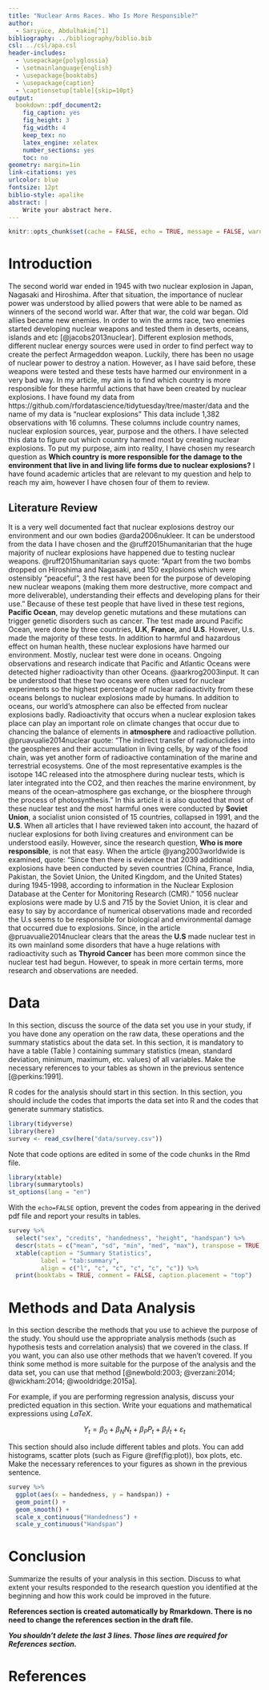 ```yaml
---
title: "Nuclear Arms Races. Who Is More Responsible?"
author: 
  - Sarıyüce, Abdulhakim[^1]
bibliography: ../bibliography/biblio.bib
csl: ../csl/apa.csl
header-includes:
  - \usepackage{polyglossia}
  - \setmainlanguage{english}
  - \usepackage{booktabs}
  - \usepackage{caption} 
  - \captionsetup[table]{skip=10pt}
output:
  bookdown::pdf_document2:
    fig_caption: yes
    fig_height: 3
    fig_width: 4
    keep_tex: no
    latex_engine: xelatex
    number_sections: yes
    toc: no
geometry: margin=1in
link-citations: yes
urlcolor: blue
fontsize: 12pt
biblio-style: apalike
abstract: |
    Write your abstract here.
---
```

```r
knitr::opts_chunk$set(cache = FALSE, echo = TRUE, message = FALSE, warning = FALSE)
```

<!-- ======================================================================= -->
<!-- ============================== FOOTNOTES ============================== -->
<!-- ======================================================================= -->
[^1]: 20080399, [Github Repo](https://github.com/abdulhkmsrc/Final-work)


\colorbox{WildStrawberry}{Read the README.md file in the project folder for more information.}

# Introduction
The second world war ended in 1945 with two nuclear explosion in Japan, Nagasaki and Hiroshima. After that situation, the importance of nuclear power was understood by allied powers that were able to be named as winners of the second world war. After that war, the cold war began. Old allies became new enemies. In order to win the arms race, two enemies started developing nuclear weapons and tested them in deserts, oceans, islands and etc [@jacobs2013nuclear]. Different explosion methods, different nuclear energy sources were used in order to find perfect way to create the perfect Armageddon weapon. Luckily, there has been no usage of nuclear power to destroy a nation. However, as I have said before, these weapons were tested and these tests have harmed our environment in a very bad way. In my article, my aim is to find which country is more responsible for these harmful actions that have been created by nuclear explosions. I have found my data from https://github.com/rfordatascience/tidytuesday/tree/master/data and the name of my data is "nuclear explosions" This data include 1,382 observations with 16 columns. These columns include country names, nuclear explosion sources, year, purpose and the others. I have selected this data to figure out which country harmed most by creating nuclear explosions. 
To put my purpose, aim into reality, I have chosen my research question as **Which country is more responsible for the damage to the environment that live in and living life forms due to nuclear explosions?** I have found academic articles that are relevant to my question and help to reach my aim, however I have chosen four of them to review.      

## Literature Review
It is a very well documented fact that nuclear explosions destroy our environment and our own bodies @arda2006nukleer. It can be understood from the data I have chosen and the @ruff2015humanitarian that the huge majority of nuclear explosions have happened due to testing nuclear weapons. @ruff2015humanitarian says quote: "Apart from the two bombs dropped on Hiroshima and Nagasaki, and 150 explosions which were ostensibly “peaceful”,
3 the rest have been for the purpose of developing new nuclear weapons (making them more destructive, more compact and more deliverable), understanding their effects and developing plans for their use." Because of these test people that have lived in these test regions, **Pacific Ocean**, may develop genetic mutations and these mutations can trigger genetic disorders such as cancer. The test made around Pacific Ocean, were done by three countries, **U.K**, **France**, and **U.S**. However, U.s. made the majority of these tests. In addition to harmful and hazardous effect on human health, these nuclear explosions have harmed our environment. Mostly, nuclear test were done in oceans. Ongoing observations and research indicate that Pacific and Atlantic Oceans were detected higher radioactivity than other Oceans. @aarkrog2003input. It can be understood that these two oceans were often used for nuclear experiments so the highest percentage of nuclear radioactivity from these oceans belongs to nuclear explosions made by humans. In addition to oceans, our world's atmosphere can also be effected from nuclear explosions badly. Radioactivity that occurs when a nuclear explosion takes place can play an important role on climate changes that occur due to chancing the balance of elements in **atmosphere** and radioactive pollution. @pruavualie2014nuclear quote: "The indirect transfer of radionuclides into the geospheres and their accumulation in living cells, by way of the food chain, was yet another form of radioactive contamination of the marine and terrestrial ecosystems. One of the most representative examples is the isotope 14C released into the atmosphere during nuclear tests, which is
later integrated into the CO2, and then reaches the marine environment, by means of the ocean–atmosphere gas exchange, or the biosphere through the process of photosynthesis." In this article it is also quoted that most of these nuclear test and the most harmful ones were conducted by **Soviet Union**, a socialist union consisted of 15 countries, collapsed in 1991, and the **U.S**. When all articles that I have reviewed taken into account, the hazard of nuclear explosions for both living creatures and environment can be understood easily. However, since the research question, **Who is more responsible**, is not that easy. When the article @yang2003worldwide is examined, quote: "Since then there is evidence that 2039
additional explosions have been conducted by seven countries (China, France, India, Pakistan, the Soviet Union, the United Kingdom, and the United States) during 1945-1998, according to information in the Nuclear Explosion Database at the Center for Monitoring Research (CMR)." 1056 nuclear explosions were made by U.S and 715 by the Soviet Union, it is clear and easy to say by accordance of numerical observations made and recorded the U.s seems to be responsible for biological and environmental damage that occurred due to explosions. Since, in the article @pruavualie2014nuclear clears that the areas the **U.S** made nuclear test in its own mainland some disorders that have a huge relations with radioactivity such as **Thyroid Cancer** has been more common since the nuclear test had begun. However, to speak in more certain terms, more research and observations are needed.

# Data
In this section, discuss the source of the data set you use in your study, if you have done any operation on the raw data, these operations and the summary statistics about the data set. In this section, it is mandatory to have a table (Table \ref{tab:summary}) containing summary statistics (mean, standard deviation, minimum, maximum, etc. values) of all variables. Make the necessary references to your tables as shown in the previous sentence [@perkins:1991].

R codes for the analysis should start in this section. In this section, you should include the codes that imports the data set into R and the codes that generate summary statistics.

```r
library(tidyverse)
library(here)
survey <- read_csv(here("data/survey.csv"))
```

Note that code options are edited in some of the code chunks in the Rmd file.

```r
library(xtable) 
library(summarytools)
st_options(lang = "en")
```

With the `echo=FALSE` option, prevent the codes from appearing in the derived pdf file and report your results in tables.

```r
survey %>%
  select("sex", "credits", "handedness", "height", "handspan") %>% 
  descr(stats = c("mean", "sd", "min", "med", "max"), transpose = TRUE) %>% 
  xtable(caption = "Summary Statistics",
         label = "tab:summary",
         align = c("l", "c", "c", "c", "c", "c")) %>% 
  print(booktabs = TRUE, comment = FALSE, caption.placement = "top")
```


# Methods and Data Analysis
In this section describe the methods that you use to achieve the purpose of the study. You should use the appropriate analysis methods (such as hypothesis tests and correlation analysis) that we covered in the class. If you want, you can also use other methods that we haven't covered. If you think some method is more suitable for the purpose of the analysis and the data set, you can use that method [@newbold:2003; @verzani:2014; @wickham:2014; @wooldridge:2015a].

For example, if you are performing regression analysis, discuss your predicted equation in this section. Write your equations and mathematical expressions using $LaTeX$.

$$
Y_t = \beta_0 + \beta_N N_t + \beta_P P_t + \beta_I I_t + \varepsilon_t
$$

This section should also include different tables and plots. You can add histograms, scatter plots (such as Figure \@ref(fig:plot)), box plots, etc. Make the necessary references to your figures as shown in the previous sentence.


```r
survey %>% 
  ggplot(aes(x = handedness, y = handspan)) +
  geom_point() +
  geom_smooth() +
  scale_x_continuous("Handedness") + 
  scale_y_continuous("Handspan")
```


# Conclusion
Summarize the results of your analysis in this section. Discuss to what extent your results responded to the research question you identified at the beginning and how this work could be improved in the future.

**References section is created automatically by Rmarkdown. There is no need to change the references section in the draft file.**

**_You shouldn't delete the last 3 lines. Those lines are required for References section._**

\newpage
# References {#references}
<div id="refs"></div>

